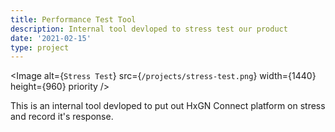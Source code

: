 ```yaml
---
title: Performance Test Tool
description: Internal tool devloped to stress test our product 
date: '2021-02-15'
type: project
---
```


<Image
  alt={`Stress Test`}
  src={`/projects/stress-test.png`}
  width={1440}
  height={960}
  priority
/>

This is an internal tool devloped to put out HxGN Connect platform on stress and record it's response. 
